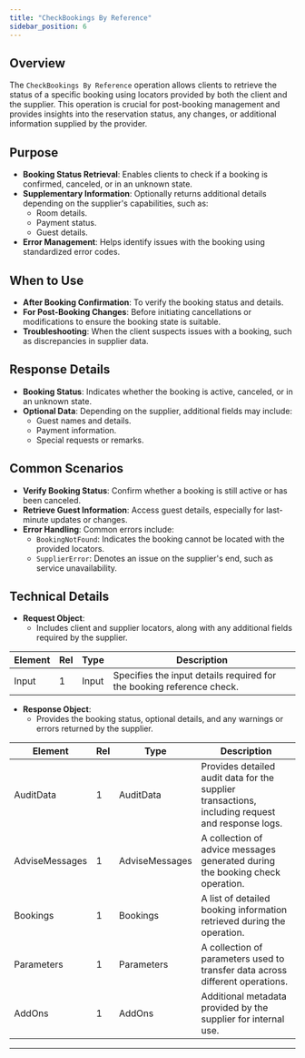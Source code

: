 ```yaml
---
title: "CheckBookings By Reference"
sidebar_position: 6
---
```


## **Overview**

The `CheckBookings By Reference` operation allows clients to retrieve the status of a specific booking using locators provided by both the client and the supplier. This operation is crucial for post-booking management and provides insights into the reservation status, any changes, or additional information supplied by the provider.

## **Purpose**

- **Booking Status Retrieval**: Enables clients to check if a booking is confirmed, canceled, or in an unknown state.
- **Supplementary Information**: Optionally returns additional details depending on the supplier's capabilities, such as:
  - Room details.
  - Payment status.
  - Guest details.
- **Error Management**: Helps identify issues with the booking using standardized error codes.

## **When to Use**

- **After Booking Confirmation**: To verify the booking status and details.
- **For Post-Booking Changes**: Before initiating cancellations or modifications to ensure the booking state is suitable.
- **Troubleshooting**: When the client suspects issues with a booking, such as discrepancies in supplier data.

## **Response Details**

- **Booking Status**: Indicates whether the booking is active, canceled, or in an unknown state.
- **Optional Data**: Depending on the supplier, additional fields may include:
  - Guest names and details.
  - Payment information.
  - Special requests or remarks.

## **Common Scenarios**

- **Verify Booking Status**: Confirm whether a booking is still active or has been canceled.
- **Retrieve Guest Information**: Access guest details, especially for last-minute updates or changes.
- **Error Handling**: Common errors include:
  - `BookingNotFound`: Indicates the booking cannot be located with the provided locators.
  - `SupplierError`: Denotes an issue on the supplier's end, such as service unavailability.

## **Technical Details**

- **Request Object**:
  - Includes client and supplier locators, along with any additional fields required by the supplier.

<!-- TABLE BEGIN Connectors.Pull.Hotel.Domain.Contracts.CheckBookings.Request.ByReference.CheckBookingsByReferenceRq -->
| Element | Rel | Type | Description |
| ------- | --- | ---- | ----------- |
| Input | 1 | Input | Specifies the input details required for the booking reference check. |
<!-- TABLE END -->


- **Response Object**:
  - Provides the booking status, optional details, and any warnings or errors returned by the supplier.

<!-- TABLE BEGIN Connectors.Pull.Hotel.Domain.Contracts.CheckBookings.Response.CheckBookingsRs -->
| Element | Rel | Type | Description |
| ------- | --- | ---- | ----------- |
| AuditData | 1 | AuditData | Provides detailed audit data for the supplier transactions, including request and response logs. |
| AdviseMessages | 1 | AdviseMessages | A collection of advice messages generated during the booking check operation. |
| Bookings | 1 | Bookings | A list of detailed booking information retrieved during the operation. |
| Parameters | 1 | Parameters | A collection of parameters used to transfer data across different operations. |
| AddOns | 1 | AddOns | Additional metadata provided by the supplier for internal use. |
<!-- TABLE END -->

---
